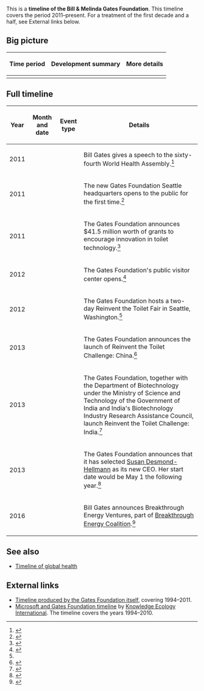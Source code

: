 This is a '''timeline of the Bill & Melinda Gates Foundation'''. This timeline covers the period 2011–present. For a treatment of the first decade and a half, see External links below.

==Big picture==

{| class="wikitable"
! Time period !! Development summary !! More details
|-
|}

==Full timeline==

{| class="sortable wikitable"
! Year !! Month and date !! Event type !! Details
|-
| 2011 || {{dts|May 17}} || || Bill Gates gives a speech to the sixty-fourth World Health Assembly.<ref>{{cite web |url=http://www.who.int/mediacentre/events/2011/wha64/bill_gates_speech_20110517/en/ |title=Mr Bill Gates, Co-chair of the Bill & Melinda Gates Foundation |publisher=World Health Organization |accessdate=May 3, 2017}}</ref>
|-
| 2011 || {{dts|June 4}} || || The new Gates Foundation Seattle headquarters opens to the public for the first time.<ref>{{cite web |url=https://www.geekwire.com/2011/bill-melinda-gates-foundations-amazing-seattle-hq/ |title=Inside look at The Bill & Melinda Gates Foundation's new Seattle HQ |publisher=GeekWire |date=June 2, 2011 |accessdate=May 2, 2017 |author=John Cook}}</ref>
|-
| 2011 || {{dts|July 19}} || || The Gates Foundation announces $41.5 million worth of grants to encourage innovation in toilet technology.<ref>{{cite web |url=http://www.cnn.com/2011/TECH/innovation/07/19/toilet.design.gates/ |title=Gates Foundation: 'We need to reinvent the toilet' |author=John D. Sutter |publisher=CNN |accessdate=May 3, 2017}}</ref>
|-
| 2012 || {{dts|February 4}} || || The Gates Foundation's public visitor center opens.<ref>{{cite web |url=http://www.seattlemag.com/why-new-gates-foundation-visitor-center-isnt-just-kids |publisher=Seattle Business Magazine |title=Why the New Gates Foundation Visitor Center Isn't Just for Kids |publisher=Seattle Magazine |date=February 2, 2012 |accessdate=May 1, 2017}}</ref>
|-
| 2012 || {{dts|August}} || || The Gates Foundation hosts a two-day Reinvent the Toilet Fair in Seattle, Washington.<ref name="gates_rttc" />
|-
| 2013 || {{dts|August 22}} || || The Gates Foundation announces the launch of Reinvent the Toilet Challenge: China.<ref>{{cite web |url=http://www.gatesfoundation.org/Media-Center/Press-Releases/2013/08/Reinvent-the-Toilet-Challenge-Debuts-in-China |publisher=Bill & Melinda Gates Foundation |title=Reinvent the Toilet Challenge Debuts in China |accessdate=May 3, 2017}}</ref>
|-
| 2013 || {{dts|October}} || || The Gates Foundation, together with the Department of Biotechnology under the Ministry of Science and Technology of the Government of India and India's Biotechnology Industry Research Assistance Council, launch Reinvent the Toilet Challenge: India.<ref name="gates_rttc">{{cite web |url=http://www.gatesfoundation.org/What-We-Do/Global-Development/Reinvent-the-Toilet-Challenge |publisher=Bill & Melinda Gates Foundation |title=Reinvent the Toilet |accessdate=May 3, 2017}}</ref>
|-
| 2013 || {{dts|December 17}} || || The Gates Foundation announces that it has selected [[wikipedia:Susan Desmond-Hellmann|Susan Desmond-Hellmann]] as its new CEO. Her start date would be May 1 the following year.<ref>{{cite web |url=http://www.seattletimes.com/seattle-news/tough-bosses-no-problem-for-gates-foundationrsquos-new-ceo/ |title=Tough bosses no problem for Gates Foundation's new CEO |publisher=The Seattle Times |date=June 30, 2014 |accessdate=May 2, 2017}}</ref>
|-
| 2016 || {{dts|December}} || || Bill Gates announces Breakthrough Energy Ventures, part of [[wikipedia:Breakthrough Energy Coalition|Breakthrough Energy Coalition]].<ref>{{cite web |url=https://www.devex.com/news/what-will-it-take-for-the-new-gates-led-clean-energy-fund-to-be-a-breakthrough-89359 |publisher=Devex |title=What will it take for the new Gates-led clean energy fund to be a breakthrough? |date=December 23, 2016 |accessdate=May 1, 2017 |author=Catherine Cheney}}</ref>
|}

==See also==

* [[Timeline of global health]]

==External links==

* [https://docs.gatesfoundation.org/documents/foundation-timeline.pdf Timeline produced by the Gates Foundation itself], covering 1994–2011.
* [http://keionline.org/microsoft-timeline Microsoft and Gates Foundation timeline] by [[wikipedia:Knowledge Ecology International|Knowledge Ecology International]]. The timeline covers the years 1994–2010.

